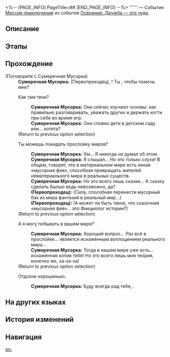 <%-- [PAGE_INFO]
PageTitle=##
[END_PAGE_INFO] --%>
{{Дополнить|Диалоги.}}
{{Миссия Инфобокс
|id              = 8024208
|Название        = 
|Изображение     = Миссия .png
|Тип             = Миссия приключения
|Событие         = Освоение: Дружба - это чудо
|Глава           = 
|Условия         = Завершена [[Миссия приключения]] «[[Прощай, Сумеречная Мусорка!]]»
|Персонажи       = Первопроходец; Сумеречная Мусорка
|СтартЛокация    = [[Ярило-VI]] — [[Камнеград]]
|Мир             = Ярило-VI
|Предыдущая      = Прощай, Сумеречная Мусорка!
|Следующая       = 
|Награды         = 
}}
'''''' — Событие [[Миссия приключения]] из события [[Освоение: Дружба — это чудо]].

==Описание==
{{Описание|<!--официальное описание из Перекрёстка судеб-->}}

==Этапы==


==Прохождение==
{{Дополнить}}

;(Поговорите с Сумеречная Мусорка)
:'''Сумеречная Мусорка:''' (Первопроходец), {{MC|ж=моя дорогая подруга|м=мой дорогой друг}}! Ты {{MC|ж=пришла|м=пришёл}}, чтобы помочь мне?
:{{Диалог|Разговор}} Как там тени?
::'''Сумеречная Мусорка:''' Они сейчас изучают основы: как правильно разговаривать, уважать других и держать когти при себе во время игр.
::'''Сумеречная Мусорка:''' Они словно дети в детском саду или... котята?
:;(Return to previous option selection)
:{{Диалог|Разговор}} Ты можешь покидать прослойку миров?
::'''Сумеречная Мусорка:''' Хм... Я никогда не думал об этом.
::'''Сумеречная Мусорка:''' Я слышал... Но это только слухи! В общем, говорят, что в материальном мире есть некая «мусорная фея», способная превращать жителей нематериального мира в реальных существ.
::'''Сумеречная Мусорка:''' Но это всего лишь сказки... А сказку сделать былью ведь невозможно, да?
::'''(Первопроходец):''' (Сила, способная перенести мусорный бак из мира фантазий в реальный мир...)
::'''(Первопроходец):''' (А может ли быть такое, что сказочная «мусорная фея»... это Фикциолог истории?)
:;(Return to previous option selection)
:{{Диалог|Разговор}} А я могу побывать в вашем мире?
::'''Сумеречная Мусорка:''' Хороший вопрос... Раз всё в прослойке... является искажённым воплощением реального мира...
::'''Сумеречная Мусорка:''' Тогда в нашем мире уже есть... искажённая копия тебя! Но это всего лишь моя теория, конечно же, ха-ха-ха!
:;(Return to previous option selection)
:{{Диалог|Выход}} Отдохни хорошенько.
::'''Сумеречная Мусорка:''' Буду всегда рад тебе, {{MC|ж=подруга|м=дружище}}.
{{Диалог Конец}}

==На других языках==
{{На других языках
|en   = 
|zhs  = 
|zht  = 
|ja   = 
|ko   = 
|es   = 
|fr   = 
|ru   = 
|th   = 
|vi   = 
|de   = 
|id   = 
|pt   = 
}}

==История изменений==
{{История изменений|3.5}}

==Навигация==
{{Миссия приключения Навбокс|Глава }}

[[en:]]
